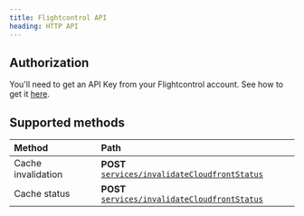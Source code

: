 ```yaml
---
title: Flightcontrol API
heading: HTTP API
---
```


## Authorization

You'll need to get an API Key from your Flightcontrol account. See how to get it [here](/http-api/authorization/api-keys).


## Supported methods

| Method | Path |
| :------------ | :----------- |
| Cache invalidation  | **POST** [`services/invalidateCloudfrontStatus`](/http-api/cloudfront/cache-invalidation-api) |
| Cache status | **POST** [`services/invalidateCloudfrontStatus`](/http-api/cloudfront/cache-invalidation-status-api) |

